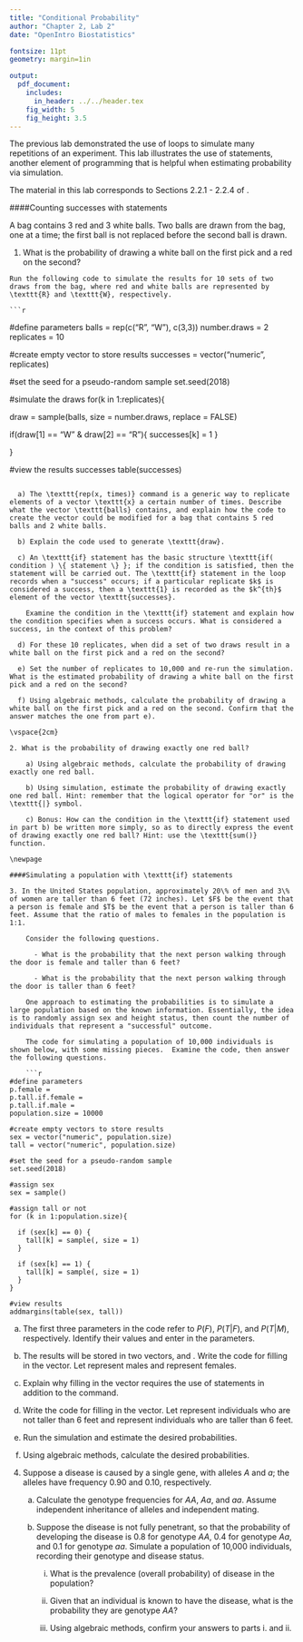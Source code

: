 ```yaml
---
title: "Conditional Probability"
author: "Chapter 2, Lab 2"
date: "OpenIntro Biostatistics"

fontsize: 11pt
geometry: margin=1in

output:
  pdf_document:
    includes:
      in_header: ../../header.tex
    fig_width: 5
    fig_height: 3.5
---
```


\begin{small}
	
	\textbf{Topics}
	\begin{itemize}
	  \item Definition of conditional probability
	  \item Simulation
	\end{itemize}
	
\end{small}

The previous lab demonstrated the use of \texttt{for} loops to simulate many repetitions of an experiment. This lab illustrates the use of \texttt{if} statements, another element of programming that is helpful when estimating probability via simulation. 

The material in this lab corresponds to Sections 2.2.1 - 2.2.4 of \textit{OpenIntro Biostatistics}.

####Counting successes with \texttt{if} statements

A bag contains 3 red and 3 white balls. Two balls are drawn from the bag, one at a time; the first ball is not replaced before the second ball is drawn.

  1. What is the probability of drawing a white ball on the first pick and a red on the second?
  
    Run the following code to simulate the results for 10 sets of two draws from the bag, where red and white balls are represented by \texttt{R} and \texttt{W}, respectively.
    
    ```r
#define parameters
balls = rep(c("R", "W"), c(3,3))
number.draws = 2
replicates = 10

#create empty vector to store results
successes = vector("numeric", replicates)

#set the seed for a pseudo-random sample
set.seed(2018)

#simulate the draws
for(k in 1:replicates){
  
  draw = sample(balls, size = number.draws, replace = FALSE)
  
  if(draw[1] == "W" & draw[2] == "R"){
    successes[k] = 1
  }
  
}

#view the results
successes
table(successes)
```

  a) The \texttt{rep(x, times)} command is a generic way to replicate elements of a vector \texttt{x} a certain number of times. Describe what the vector \texttt{balls} contains, and explain how the code to create the vector could be modified for a bag that contains 5 red balls and 2 white balls.
  
  b) Explain the code used to generate \texttt{draw}.
  
  c) An \texttt{if} statement has the basic structure \texttt{if( condition ) \{ statement \} }; if the condition is satisfied, then the statement will be carried out. The \texttt{if} statement in the loop records when a "success" occurs; if a particular replicate $k$ is considered a success, then a \texttt{1} is recorded as the $k^{th}$ element of the vector \texttt{successes}.
  
    Examine the condition in the \texttt{if} statement and explain how the condition specifies when a success occurs. What is considered a success, in the context of this problem?
    
  d) For these 10 replicates, when did a set of two draws result in a white ball on the first pick and a red on the second?
  
  e) Set the number of replicates to 10,000 and re-run the simulation. What is the estimated probability of drawing a white ball on the first pick and a red on the second?
  
  f) Using algebraic methods, calculate the probability of drawing a white ball on the first pick and a red on the second. Confirm that the answer matches the one from part e).

\vspace{2cm}

2. What is the probability of drawing exactly one red ball?

    a) Using algebraic methods, calculate the probability of drawing exactly one red ball.
  
    b) Using simulation, estimate the probability of drawing exactly one red ball. Hint: remember that the logical operator for "or" is the \texttt{|} symbol.
  
    c) Bonus: How can the condition in the \texttt{if} statement used in part b) be written more simply, so as to directly express the event of drawing exactly one red ball? Hint: use the \texttt{sum()} function.

\newpage

####Simulating a population with \texttt{if} statements

3. In the United States population, approximately 20\% of men and 3\% of women are taller than 6 feet (72 inches). Let $F$ be the event that a person is female and $T$ be the event that a person is taller than 6 feet. Assume that the ratio of males to females in the population is 1:1. 

    Consider the following questions.
    
      - What is the probability that the next person walking through the door is female and taller than 6 feet?
      
      - What is the probability that the next person walking through the door is taller than 6 feet?
      
    One approach to estimating the probabilities is to simulate a large population based on the known information. Essentially, the idea is to randomly assign sex and height status, then count the number of individuals that represent a "successful" outcome.
    
    The code for simulating a population of 10,000 individuals is shown below, with some missing pieces.  Examine the code, then answer the following questions.
    
    ```r
#define parameters
p.female = 
p.tall.if.female = 
p.tall.if.male = 
population.size = 10000

#create empty vectors to store results
sex = vector("numeric", population.size)
tall = vector("numeric", population.size)

#set the seed for a pseudo-random sample
set.seed(2018)

#assign sex
sex = sample()

#assign tall or not
for (k in 1:population.size){
  
  if (sex[k] == 0) {
    tall[k] = sample(, size = 1)
  }
  
  if (sex[k] == 1) {
    tall[k] = sample(, size = 1)
  }
}

#view results
addmargins(table(sex, tall))
```

   a) The first three parameters in the code refer to $P(F)$, $P(T|F)$, and $P(T|M)$, respectively. Identify their values and enter in the parameters.
      
   b) The results will be stored in two vectors, \texttt{sex} and \texttt{tall}. Write the code for filling in the \texttt{sex} vector. Let \texttt{0} represent males and \texttt{1} represent females.
      
  c) Explain why filling in the \texttt{tall} vector requires the use of \texttt{if} statements in addition to the \texttt{sample()} command.
       
  d) Write the code for filling in the \texttt{tall} vector. Let \texttt{0} represent individuals who are not taller than 6 feet and \texttt{1} represent individuals who are taller than 6 feet.
      
  e) Run the simulation and estimate the desired probabilities.
      
  f) Using algebraic methods, calculate the desired probabilities. 
  

\vspace{2cm}
  
4. Suppose a disease is caused by a single gene, with alleles $A$ and $a$; the alleles have frequency 0.90 and 0.10, respectively.

    a) Calculate the genotype frequencies for $AA$, $Aa$, and $aa$. Assume independent inheritance of alleles and independent mating.
  
    b) Suppose the disease is not fully penetrant, so that the probability of developing the disease is 0.8 for genotype $AA$, 0.4 for genotype $Aa$, and 0.1 for genotype $aa$. Simulate a population of 10,000 individuals, recording their genotype and disease status. 
      
        i. What is the prevalence (overall probability) of disease in the population?
      
        ii. Given that an individual is known to have the disease, what is the probability they are genotype $AA$? 
      
        iii. Using algebraic methods, confirm your answers to parts i. and ii.